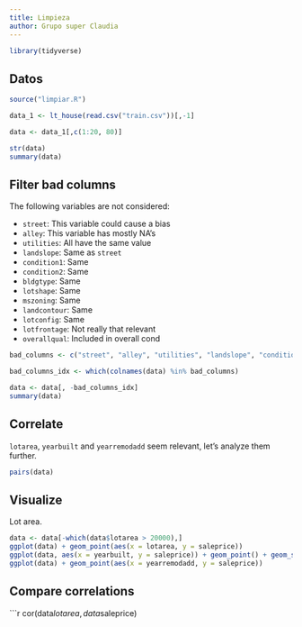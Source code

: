 ```yaml
---
title: Limpieza
author: Grupo super Claudia
---
```


```r
library(tidyverse)
```

## Datos

```r
source("limpiar.R")

data_1 <- lt_house(read.csv("train.csv"))[,-1]

data <- data_1[,c(1:20, 80)]

str(data)
summary(data)
```

## Filter bad columns

The following variables are not considered:

* `street`: This variable could cause a bias
* `alley`: This variable has mostly NA's
* `utilities`: All have the same value
* `landslope`: Same as `street`
* `condition1`: Same
* `condition2`: Same
* `bldgtype`: Same
* `lotshape`: Same
* `mszoning`: Same
* `landcontour`: Same
* `lotconfig`: Same
* `lotfrontage`: Not really that relevant
* `overallqual`: Included in overall cond

```r
bad_columns <- c("street", "alley", "utilities", "landslope", "condition1", "condition2", "bldgtype", "lotshape", "mszoning", "landcontour", "lotconfig", "lotfrontage", "overallqual")

bad_columns_idx <- which(colnames(data) %in% bad_columns)

data <- data[, -bad_columns_idx]
summary(data)
```

## Correlate

`lotarea`, `yearbuilt` and `yearremodadd` seem relevant, let's analyze them further.

```r
pairs(data)
```

## Visualize

Lot area.

```r
data <- data[-which(data$lotarea > 20000),]
ggplot(data) + geom_point(aes(x = lotarea, y = saleprice))
ggplot(data, aes(x = yearbuilt, y = saleprice)) + geom_point() + geom_smooth(method = "lm", se = FALSE, col = "blue")
ggplot(data) + geom_point(aes(x = yearremodadd, y = saleprice))
```

## Compare correlations

```r
cor(data$lotarea, data$saleprice)

